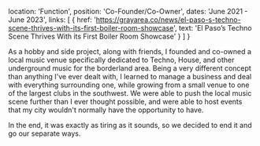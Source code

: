  location: 'Function',
  position: 'Co-Founder/Co-Owner',
  dates: 'June 2021 - June 2023',
  links: [
    {
      href: 'https://grayarea.co/news/el-paso-s-techno-scene-thrives-with-its-first-boiler-room-showcase',
      text: 'El Paso’s Techno Scene Thrives With its First Boiler Room Showcase'
    }
  ]
}


As a hobby and side project, along with friends, I founded and co-owned a local music venue specifically dedicated to Techno, House, and other underground music for the borderland area. Being a very different concept than anything I've ever dealt with, I learned to manage a business and deal with everything surrounding one, while growing from a small venue to one of the largest clubs in the southwest. We were able to push the local music scene further than I ever thought possible, and were able to host events that my city wouldn't normally have the opportunity to have.

In the end, it was exactly as tiring as it sounds, so we decided to end it and go our separate ways.